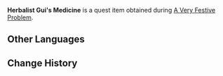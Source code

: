 {{Item Infobox
|id           = 100726
|image        = Item Parcel.png
|type         = Quest Items
|description  = Medicine from Herbalist Gui. Best to send it to the one who ordered it.
|source1      = Given during [[A Very Festive Problem]]
}}
'''Herbalist Gui's Medicine''' is a quest item obtained during [[A Very Festive Problem]].

==Other Languages==
{{Other Languages
|default_hidden = 1
|en      = Herbalist Gui's Medicine
|zhs     = 阿桂的药
|zhs_rm  = Ā'guì de Yào
|zht     = 阿桂的藥
|zht_rm  = Ā'guì de Yào
|ja      = 桂の薬
|ja_rm   = Gei no Kusuri{{Assumed}}
|ko      = 아규의 약
|ko_rm   = Yagyu-ui Yak
|es      = Medicina del Herborista Gui
|fr      = Remède de Gui l'herboriste
|ru      = Лекарства травника Гуя
|th      = ยาของนักสมุนไพร Gui
|th_rm   = 
|vi      = Thuốc của Gui
|de      = Kräutersammler Guis Medizin
|id      = Obat Milik Herbalis Gui
|pt      = Medicamentos do Herborista Gui
}}

==Change History==
{{Change History|1.3}}